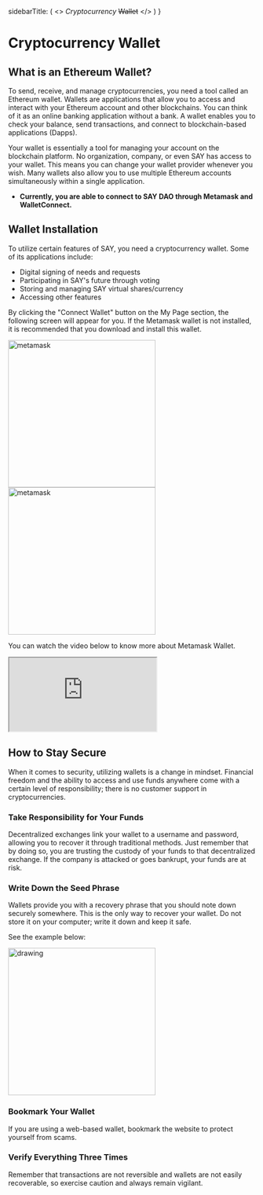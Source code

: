 
  sidebarTitle: (
    <>
      <i>Cryptocurrency</i>&nbsp;<s>Wallet</s>
    </>
  )
}



<div style={{direction: 'ltr', textAlign: 'justify'}}>

# Cryptocurrency Wallet

## What is an Ethereum Wallet?
To send, receive, and manage cryptocurrencies, you need a tool called an Ethereum wallet. Wallets are applications that allow you to access and interact with your Ethereum account and other blockchains. You can think of it as an online banking application without a bank. A wallet enables you to check your balance, send transactions, and connect to blockchain-based applications (Dapps).

Your wallet is essentially a tool for managing your account on the blockchain platform. No organization, company, or even SAY has access to your wallet. This means you can change your wallet provider whenever you wish. Many wallets also allow you to use multiple Ethereum accounts simultaneously within a single application.

- **Currently, you are able to connect to SAY DAO through Metamask and WalletConnect.**


## Wallet Installation
To utilize certain features of SAY, you need a cryptocurrency wallet. Some of its applications include:
  - Digital signing of needs and requests
  - Participating in SAY's future through voting
  - Storing and managing SAY virtual shares/currency
  - Accessing other features

By clicking the "Connect Wallet" button on the My Page section, the following screen will appear for you. If the Metamask wallet is not installed, it is recommended that you download and install this wallet.

<div>
<img style={{margin: '20px'}} src="/images/metamask.png?raw=true" alt="metamask" width="300"/>
<img style={{margin: '20px'}}  src="/images/noMetamask.png?raw=true" alt="metamask" width="300"/>
</div>

You can watch the video below to know more about Metamask Wallet.

<div class="h_iframe-aparat_embed_frame">
    <span style={{display: 'block',paddingTop: '57%'}}></span>
    <iframe style={{right: '0px',margin: 'auto'}} src="https://www.aparat.com/video/video/embed/videohash/jv3Yn/vt/frame"  allowFullScreen="true" webkitallowfullscreen="true" mozallowfullscreen="true"></iframe>
</div>

## How to Stay Secure
When it comes to security, utilizing wallets is a change in mindset. Financial freedom and the ability to access and use funds anywhere come with a certain level of responsibility; there is no customer support in cryptocurrencies.

### Take Responsibility for Your Funds
Decentralized exchanges link your wallet to a username and password, allowing you to recover it through traditional methods. Just remember that by doing so, you are trusting the custody of your funds to that decentralized exchange. If the company is attacked or goes bankrupt, your funds are at risk.

### Write Down the Seed Phrase
Wallets provide you with a recovery phrase that you should note down securely somewhere. This is the only way to recover your wallet. Do not store it on your computer; write it down and keep it safe.

See the example below:

<div style={{display: 'flex', justifyContent:'center'}}>
    <img src="/images/seeds.png" alt="drawing" width="300"/>
</div>

### Bookmark Your Wallet
If you are using a web-based wallet, bookmark the website to protect yourself from scams.

### Verify Everything Three Times
Remember that transactions are not reversible and wallets are not easily recoverable, so exercise caution and always remain vigilant.

</div>
